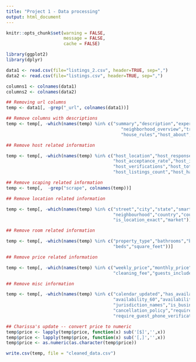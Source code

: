 ```yaml
---
title: "Project 1 - Data processing"
output: html_document
---
```


```r
knitr::opts_chunk$set(warning = FALSE,
                      message = FALSE, 
                      cache = FALSE)
```

```r
library(ggplot2)
library(dplyr)

data1 <- read.csv(file="listings_2.csv", header=TRUE, sep=",")
data2 <- read.csv(file="listings.csv", header=TRUE, sep=",")

```

```r
columns1 <- colnames(data1)
columns2 <- colnames(data2)

## Removing url columns
temp <- data1[, -grep("_url", colnames(data1))]

## Remove columns with descriptions
temp <- temp[, -which(names(temp) %in% c("summary","description","experiences_offered","notes",
                                            "neighborhood_overview","transit","access","interaction",
                                            "house_rules","host_about","space"))]

## Remove host related information

temp <- temp[, -which(names(temp) %in% c("host_location","host_response_time","host_response_rate",
                                         "host_acceptance_rate","host_is_superhost","host_neighbourhood",
                                         "host_verifications","host_total_listings_count","host_since",
                                         "host_listings_count","host_has_profile_pic","host_identity_verified"))]

## Remove scaping related information
temp <- temp[,  -grep("scrape", colnames(temp))]

## Remove location related information

temp <- temp[, -which(names(temp) %in% c("street","city","state","smart_location",
                                         "neighbourhood","country","country_code",
                                         "is_location_exact","market"))]

## Remove room related information

temp <- temp[, -which(names(temp) %in% c("property_type","bathrooms","bedrooms","bed_type",
                                         "beds","square_feet"))]

## Remove price related information

temp <- temp[, -which(names(temp) %in% c("weekly_price","monthly_price","security_deposit",
                                         "cleaning_fee","guests_included","extra_people"))]

## Remove misc information

temp <- temp[, -which(names(temp) %in% c("calendar_updated","has_availability","availability_30",
                                         "availability_60","availability_90","requires_license","license",
                                         "jurisdiction_names","is_business_travel_ready",
                                         "cancellation_policy","require_guest_profile_picture",
                                         "require_guest_phone_verification","instant_bookable"))]

## Charissa's update -- convert price to numeric
temp$price <- lapply(temp$price, function(x) sub('[$]','',x))
temp$price <- lapply(temp$price, function(x) sub('[,]','',x))
temp$price <- as.numeric(as.character(temp$price))

write.csv(temp, file = "cleaned_data.csv")

```
